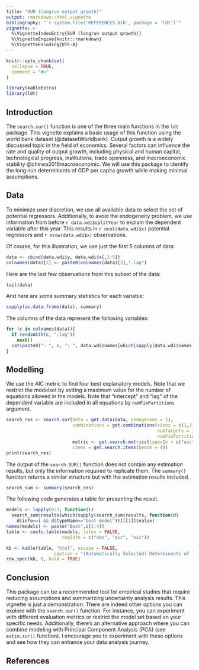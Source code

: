 ```yaml
---
title: "SUR (longrun output growth)"
output: rmarkdown::html_vignette
bibliography: "`r system.file('REFERENCES.bib', package = 'ldt')`"
vignette: >
  %\VignetteIndexEntry{SUR (longrun output growth)}
  %\VignetteEngine{knitr::rmarkdown}
  %\VignetteEncoding{UTF-8}
---
```


```r
knitr::opts_chunk$set(
  collapse = TRUE,
  comment = "#>"
)
```

```r
library(kableExtra)
library(ldt)
```

## Introduction
The `search.sur()` function is one of the three main functions in the `ldt` package. This vignette explains a basic usage of this function using the world bank dataset (@datasetWorldbank). Output growth is a widely discussed topic in the field of economics. Several factors can influence the rate and quality of output growth, including physical and human capital, technological progress, institutions, trade openness, and macroeconomic stability @chirwa2016macroeconomic. We will use this package to identify the long-run determinants of GDP per capita growth while making minimal assumptions.

 
## Data
To minimize user discretion, we use all available data to select the set of potential regressors. Additionally, to avoid the endogeneity problem, we use information from before `r data.wdi$splitYear` to explain the dependent variable after this year. This results in `r ncol(data.wdi$x)` potential regressors and `r nrow(data.wdi$x)` observations.

Of course, for this illustration, we use just the first 5 columns of data:

```r
data <- cbind(data.wdi$y, data.wdi$x[,1:5])
colnames(data)[2] <- paste0(colnames(data)[2],".lag")
```

Here are the last few observations from this subset of the data:

```r
tail(data)
```

And here are some summary statistics for each variable:

```r
sapply(as.data.frame(data), summary)
```

The columns of the data represent the following variables:

```r
for (c in colnames(data)){
  if (endsWith(c, ".lag"))
    next()
  cat(paste0("- ", c, ": ", data.wdi$names[which(sapply(data.wdi$names,function(d)d$code==c))][[1]]$name), "\n\n")
}
```


## Modelling
We use the AIC metric to find four best explanatory models. Note that we restrict the modelset by setting a maximum value for the number of equations allowed in the models. Note that "intercept" and "lag" of the dependent variable are included in all equations by `numFixPartitions` argument.

```r

search_res <- search.sur(data = get.data(data, endogenous = 1),
                         combinations = get.combinations(sizes = c(1,2,3),
                                                         numTargets = 1,
                                                         numFixPartitions = 2), 
                         metric <- get.search.metrics(typesIn = c("aic")),
                         items = get.search.items(bestK = 4))
print(search_res)
```

The output of the `search.SUR()` function does not contain any estimation results, but only the information required to replicate them. The `summary()` function returns a similar structure but with the estimation results included.

```r
search_sum <- summary(search_res)
```

The following code generates a table for presenting the result.

```r
models <- lapply(0:3, function(i)
  search_sum$results[which(sapply(search_sum$results, function(d)
    d$info==i && d$typeName=="best model"))][[1]]$value)
names(models) <- paste("Best",c(1:4))
table <- coefs.table(models, latex = FALSE, 
                     regInfo = c("obs", "aic", "sic"))
```

```r

kb <- kable(table, "html", escape = FALSE,
                  caption = "(Automatically Selected) Determinants of long-run GDP per capita growth")
row_spec(kb, 0, bold = TRUE)

```
 
 



## Conclusion
This package can be a recommended tool for empirical studies that require reducing assumptions and summarizing uncertainty analysis results. This vignette is just a demonstration. There are indeed other options you can explore with the `search.sur()` function. For instance, you can experiment with different evaluation metrics or restrict the model set based on your specific needs. Additionally, there’s an alternative approach where you can combine modeling with Principal Component Analysis (PCA) (see `estim.sur()` function). I encourage you to experiment with these options and see how they can enhance your data analysis journey.


## References

